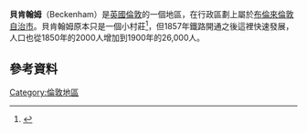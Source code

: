 {{infobox UK place|
|country =    英格蘭
|map_type =   London
|region   =   London
|population = 56,668
|population_ref=([[United_Kingdom_Census_2011|2011 census]])<ref name=ons>{{cite web|url=http://neighbourhood.statistics.gov.uk|title=Check Browser Settings|work=statistics.gov.uk|access-date=2021-05-18|archive-date=2003-02-11|archive-url=https://web.archive.org/web/20030211201309/http://www.neighbourhood.statistics.gov.uk/|dead-url=no}}</ref>
|area_total_km2=13.22
|official_name  =  Beckenham
| static_image_name = Christ Church, Beckenham - geograph.org.uk - 35351.jpg
| static_image_caption = Christ Church, Beckenham
|london_borough =  Bromley
|constituency_westminster =  [[Beckenham_(UK_Parliament_constituency)|Beckenham]]
|post_town  =   BECKENHAM
|post_town1 =   LONDON
|postcode_area  = BR
|postcode_area1 = SE
|postcode_district=BR3
|postcode_district1=SE20
|dial_code =      020
|os_grid_reference = TQ3769
|latitude  =  51.408
|longitude =  -0.022
}}
'''貝肯翰姆'''（Beckenham）是[[英國|英國]][[倫敦|倫敦]]的一個地區，在行政區劃上屬於[[布倫來倫敦自治市|布倫來倫敦自治市]]。貝肯翰姆原本只是一個小村莊<ref>{{cite web|url=http://www.british-history.ac.uk/report.aspx?compid=53788|title=Parishes: Beckenham|work=british-history.ac.uk|access-date=2016-02-04|archive-date=2014-08-17|archive-url=https://web.archive.org/web/20140817164505/http://www.british-history.ac.uk/report.aspx?compid=53788|dead-url=no}}</ref>，但1857年鐵路開通之後這裡快速發展，人口也從1850年的2000人增加到1900年的26,000人。
==參考資料==
{{Reflist}}
{{英國地理小作品}}
{{倫敦地區}}

[[Category:倫敦地區|Category:倫敦地區]]